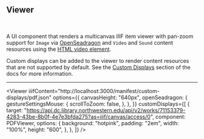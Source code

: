 
## Viewer

<br />
<CallToAction href="/docs/viewer" text="Docs" size="small" />

<CustomManifest />

A UI component that renders a multicanvas IIIF item viewer with pan-zoom support for `Image` via [OpenSeadragon](https://openseadragon.github.io/) and `Video` and `Sound` content resources using the [HTML video element](https://developer.mozilla.org/en-US/docs/Web/HTML/Element/video).

Custom displays can be added to the viewer to render content resources that are not supported by default. See the [Custom Displays](/docs/viewer#custom-displays) section of the docs for more information.

---

<Viewer
  iiifContent="http://localhost:3000/manifest/custom-displays/pdf.json"
  options={{
    canvasHeight: "640px",
    openSeadragon: {
      gestureSettingsMouse: {
        scrollToZoom: false,
      },
    },
  }}
  customDisplays={[
    {
      target:
        "https://api.dc.library.northwestern.edu/api/v2/works/71153379-4283-43be-8b0f-4e7e3bfda275?as=iiif/canvas/access/0",
      component: PDFViewer,
      options: {
        background: "hotpink",
        padding: "2em",
        width: "100%",
        height: "600",
      },
    },
  ]}
/>
